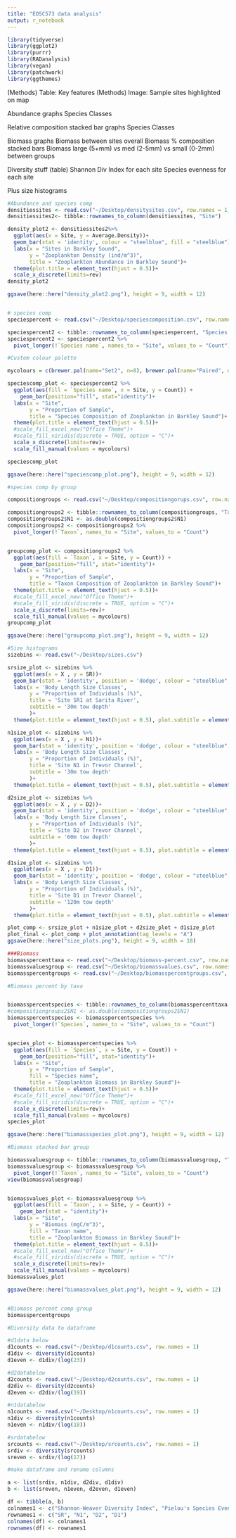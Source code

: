 ```yaml
---
title: "EOSC573 data analysis"
output: r_notebook
---
```



```r
library(tidyverse)
library(ggplot2)
library(purrr)
library(RADanalysis)
library(vegan)
library(patchwork)
library(ggthemes)
```

(Methods) Table: Key features
(Methods) Image: Sample sites highlighted on map

Abundance graphs
  Species
  Classes

Relative composition stacked bar graphs
  Species
  Classes
  
Biomass graphs
  Biomass between sites overall
  Biomass % composition stacked bars
  Biomass large (5+mm) vs med (2-5mm) vs small (0-2mm) between groups

Diversity stuff (table)
  Shannon Div Index for each site
  Species evenness for each site

Plus size histograms

```r
#Abundance and species comp
densitiessites <- read.csv("~/Desktop/densitysites.csv", row.names = 1)
densitiessites2<- tibble::rownames_to_column(densitiessites, "Site")

density_plot2 <- densitiessites2%>%
  ggplot(aes(x = Site, y = Average.Density))+
  geom_bar(stat = 'identity', colour = "steelblue", fill = "steelblue")+
  labs(x = "Sites in Barkley Sound",
       y = "Zooplankton Density (ind/m^3)",
       title = "Zooplankton Abundance in Barkley Sound")+
  theme(plot.title = element_text(hjust = 0.5))+
  scale_x_discrete(limits=rev)
density_plot2

ggsave(here::here("density_plot2.png"), height = 9, width = 12)


# species comp
speciespercent <- read.csv("~/Desktop/speciescomposition.csv", row.names = 1)

speciespercent2 <- tibble::rownames_to_column(speciespercent, "Species name")
speciespercent2 <- speciespercent2 %>%
  pivot_longer(!`Species name`, names_to = "Site", values_to = "Count")

#Custom colour palette

mycolours = c(brewer.pal(name="Set2", n=8), brewer.pal(name="Paired", n=12), brewer.pal(name="Set3", n=12))

speciescomp_plot <- speciespercent2 %>%
  ggplot(aes(fill = `Species name`, x = Site, y = Count)) + 
    geom_bar(position="fill", stat="identity")+
  labs(x = "Site",
       y = "Proportion of Sample",
       title = "Species Composition of Zooplankton in Barkley Sound")+
  theme(plot.title = element_text(hjust = 0.5))+
  #scale_fill_excel_new("Office Theme")+
  #scale_fill_viridis(discrete = TRUE, option = "C")+
  scale_x_discrete(limits=rev)+
  scale_fill_manual(values = mycolours)

speciescomp_plot

ggsave(here::here("speciescomp_plot.png"), height = 9, width = 12)

#species comp by group

compositiongroups <- read.csv("~/Desktop/compositiongorups.csv", row.names = 1)

compositiongroups2 <- tibble::rownames_to_column(compositiongroups, "Taxon")
compositiongroups2$N1 <- as.double(compositiongroups2$N1)
compositiongroups2 <- compositiongroups2 %>%
  pivot_longer(!`Taxon`, names_to = "Site", values_to = "Count")


groupcomp_plot <- compositiongroups2 %>%
  ggplot(aes(fill = `Taxon`, x = Site, y = Count)) + 
    geom_bar(position="fill", stat="identity")+
  labs(x = "Site",
       y = "Proportion of Sample",
       title = "Taxon Composition of Zooplankton in Barkley Sound")+
  theme(plot.title = element_text(hjust = 0.5))+
  #scale_fill_excel_new("Office Theme")+
  #scale_fill_viridis(discrete = TRUE, option = "C")+
  scale_x_discrete(limits=rev)+
  scale_fill_manual(values = mycolours)
groupcomp_plot

ggsave(here::here("groupcomp_plot.png"), height = 9, width = 12)


```


```r
#Size histograms
sizebins <- read.csv("~/Desktop/sizes.csv")

srsize_plot <- sizebins %>%
  ggplot(aes(x = X , y = SR))+
  geom_bar(stat = 'identity', position = 'dodge', colour = "steelblue", fill = "steelblue")+
  labs(x = 'Body Length Size Classes',
       y = "Proportion of Individuals (%)",
       title = 'Site SR1 at Sarita River',
       subtitle = '30m tow depth'
       )+
  theme(plot.title = element_text(hjust = 0.5), plot.subtitle = element_text(hjust = 0.5))

n1size_plot <- sizebins %>%
  ggplot(aes(x = X , y = N1))+
  geom_bar(stat = 'identity', position = 'dodge', colour = "steelblue", fill = "steelblue")+
  labs(x = 'Body Length Size Classes',
       y = "Proportion of Individuals (%)",
       title = 'Site N1 in Trevor Channel',
       subtitle = '30m tow depth'
       )+
  theme(plot.title = element_text(hjust = 0.5), plot.subtitle = element_text(hjust = 0.5))

d2size_plot <- sizebins %>%
  ggplot(aes(x = X , y = D2))+
  geom_bar(stat = 'identity', position = 'dodge', colour = "steelblue", fill = "steelblue")+
  labs(x = 'Body Length Size Classes',
       y = "Proportion of Individuals (%)",
       title = 'Site D2 in Trevor Channel',
       subtitle = '60m tow depth'
       )+
  theme(plot.title = element_text(hjust = 0.5), plot.subtitle = element_text(hjust = 0.5))

d1size_plot <- sizebins %>%
  ggplot(aes(x = X , y = D1))+
  geom_bar(stat = 'identity', position = 'dodge', colour = "steelblue", fill = "steelblue")+
  labs(x = 'Body Length Size Classes',
       y = "Proportion of Individuals (%)",
       title = 'Site D1 in Trevor Channel',
       subtitle = '120m tow depth'
       )+
  theme(plot.title = element_text(hjust = 0.5), plot.subtitle = element_text(hjust = 0.5))

plot_comp <- srsize_plot + n1size_plot + d2size_plot + d1size_plot
plot_final <- plot_comp + plot_annotation(tag_levels = "A")
ggsave(here::here("size_plots.png"), height = 9, width = 18) 

```


```r
###Biomass
biomasspercenttaxa <- read.csv("~/Desktop/biomass-percent.csv", row.names = 1)
biomassvaluesgroup <- read.csv("~/Desktop/biomassvalues.csv", row.names = 1)
biomasspercentgroups <- read.csv("~/Desktop/biomasspercentgroups.csv", row.names = 1)

#Biomass percent by taxa


biomasspercentspecies <- tibble::rownames_to_column(biomasspercenttaxa, "Species")
#compositiongroups2$N1 <- as.double(compositiongroups2$N1)
biomasspercentspecies <- biomasspercentspecies %>%
  pivot_longer(!`Species`, names_to = "Site", values_to = "Count")


species_plot <- biomasspercentspecies %>%
  ggplot(aes(fill = `Species`, x = Site, y = Count)) + 
    geom_bar(position="fill", stat="identity")+
  labs(x = "Site",
       y = "Proportion of Sample",
       fill = "Species name",
       title = "Zooplankton Biomass in Barkley Sound")+
  theme(plot.title = element_text(hjust = 0.5))+
  #scale_fill_excel_new("Office Theme")+
  #scale_fill_viridis(discrete = TRUE, option = "C")+
  scale_x_discrete(limits=rev)+
  scale_fill_manual(values = mycolours)
species_plot

ggsave(here::here("biomassspecies_plot.png"), height = 9, width = 12)

#Biomass stacked bar group

biomassvaluesgroup <- tibble::rownames_to_column(biomassvaluesgroup, "Taxon")
biomassvaluesgroup <- biomassvaluesgroup %>%
  pivot_longer(!`Taxon`, names_to = "Site", values_to = "Count")
view(biomassvaluesgroup)


biomassvalues_plot <- biomassvaluesgroup %>%
  ggplot(aes(fill = `Taxon`, x = Site, y = Count)) + 
    geom_bar(stat = "identity")+
  labs(x = "Site",
       y = "Biomass (mgC/m^3)",
       fill = "Taxon name",
       title = "Zooplankton Biomass in Barkley Sound")+
  theme(plot.title = element_text(hjust = 0.5))+
  #scale_fill_excel_new("Office Theme")+
  #scale_fill_viridis(discrete = TRUE, option = "C")+
  scale_x_discrete(limits=rev)+
  scale_fill_manual(values = mycolours)
biomassvalues_plot

ggsave(here::here("biomassvalues_plot.png"), height = 9, width = 12)


#Biomass percent comp group
biomasspercentgroups


```


```r
#Diversity data to dataframe

#d1data below
d1counts <- read.csv("~/Desktop/d1counts.csv", row.names = 1)
d1div <- diversity(d1counts)
d1even <- d1div/(log(23))

#d2databelow
d2counts <- read.csv("~/Desktop/d2counts.csv", row.names = 1)
d2div <- diversity(d2counts)
d2even <- d2div/(log(19))

#n1databelow
n1counts <- read.csv("~/Desktop/n1counts.csv", row.names = 1)
n1div <- diversity(n1counts)
n1even <- n1div/(log(18))

#srdatabelow
srcounts <- read.csv("~/Desktop/srcounts.csv", row.names = 1)
srdiv <- diversity(srcounts)
sreven <- srdiv/(log(17))

#make dataframe and rename columns

a <- list(srdiv, n1div, d2div, d1div)
b <- list(sreven, n1even, d2even, d1even)

df <- tibble(a, b)
colnames1 <- c("Shannon-Weaver Diversity Index", "Pielou's Species Evenness")
rownames1 <- c("SR", "N1", "D2", "D1")
colnames(df) <- colnames1
rownames(df) <- rownames1

```



